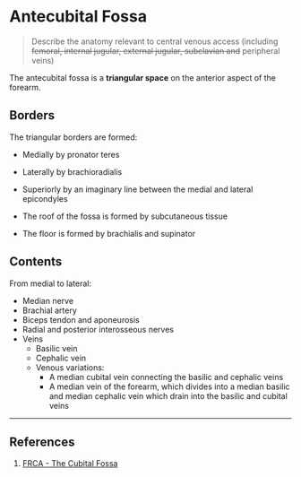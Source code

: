 # Antecubital Fossa


> Describe the anatomy relevant to central venous access (including ~~femoral, internal jugular, external jugular, subclavian and~~ peripheral veins)

The antecubital fossa is a **triangular space** on the anterior aspect of the forearm.

## Borders

The triangular borders are formed:

* Medially by pronator teres
* Laterally by brachioradialis
* Superiorly by an imaginary line between the medial and lateral epicondyles

* The roof of the fossa is formed by subcutaneous tissue
* The floor is formed by brachialis and supinator

## Contents

From medial to lateral:

* Median nerve
* Brachial artery
* Biceps tendon and aponeurosis
* Radial and posterior interosseous nerves
* Veins
    * Basilic vein
    * Cephalic vein
    * Venous variations:
        * A median cubital vein connecting the basilic and cephalic veins
        * A median vein of the forearm, which divides into a median basilic and median cephalic vein which drain into the basilic and cubital veins


---
## References

1. [FRCA - The Cubital Fossa](http://www.frca.co.uk/article.aspx?articleid=100363)